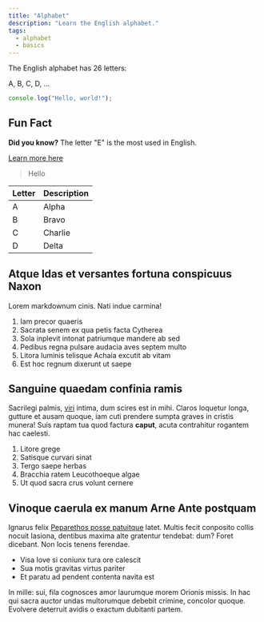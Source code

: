 ```yaml
---
title: "Alphabet"
description: "Learn the English alphabet."
tags:
  - alphabet
  - basics
---
```


The English alphabet has 26 letters:

A, B, C, D, ...

```js
console.log("Hello, world!");
```

## Fun Fact

**Did you know?** The letter "E" is the most used in English.

[Learn more here](https://en.wikipedia.org/wiki/English_alphabet)

> Hello

| Letter | Description |
| ------ | ----------- |
| A      | Alpha       |
| B      | Bravo       |
| C      | Charlie     |
| D      | Delta       |

## Atque Idas et versantes fortuna conspicuus Naxon

Lorem markdownum cinis. Nati indue carmina!

1. Iam precor quaeris
2. Sacrata senem ex qua petis facta Cytherea
3. Sola inplevit intonat patriumque mandere ab sed
4. Pedibus regna pulsare audacia aves septem multo
5. Litora luminis telisque Achaia excutit ab vitam
6. Est hoc regnum dixerunt ut saepe

## Sanguine quaedam confinia ramis

Sacrilegi palmis, [viri](http://quicquid.net/altum.html) intima, dum scires est
in mihi. Claros loquetur longa, gutture et ausam quoque, iam cuti prendere
sumpta graves in cristis munera! Suis raptam tua quod factura **caput**, acuta
contrahitur rogantem hac caelesti.

1. Litore grege
2. Satisque curvari sinat
3. Tergo saepe herbas
4. Bracchia ratem Leucothoeque algae
5. Ut quod sacra crus volunt cernere

## Vinoque caerula ex manum Arne Ante postquam

Ignarus felix [Peparethos posse patuitque](http://www.quamparat.net/tandem.php)
latet. Multis fecit conposito collis nocuit Iasiona, dentibus maxima alte
gratentur tendebat: dum? Foret dicebant. Non locis tenens ferendae.

- Visa Iove si coniunx tura ore calescit
- Sua motis gravitas virtus pariter
- Et paratu ad pendent contenta navita est

In mille: sui, fila cognosces amor laurumque morem Orionis missis. In hac qui
sacra auctor undas multorumque debebit crimine, concolor quoque. Evolvere
deterruit avidis o exactum dubitanti partem.
